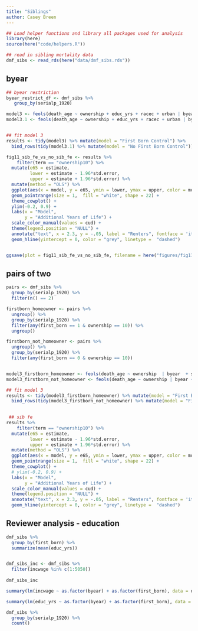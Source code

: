 ```yaml
---
title: "Siblings"
author: Casey Breen
---
```



```r
## Load helper functions and library all packages used for analysis
library(here)
source(here("code/helpers.R"))

## read in sibling mortality data 
dmf_sibs <- read_rds(here("data/dmf_sibs.rds")) 
```

## byear 

```r
## byear restriction 
byear_restrict_df <- dmf_sibs %>%
   group_by(serialp_1920) 

model3 <- feols(death_age ~ ownership + educ_yrs + racec + urban | byear + occ + marst + statefip + serialp_1920 + first_born, data = dmf_sibs)
model3.1 <- feols(death_age ~ ownership + educ_yrs + racec + urban | byear + occ + marst + statefip + serialp_1920, data = dmf_sibs)


## fit model 3 
results <- tidy(model3) %>% mutate(model = "First Born Control") %>% 
  bind_rows(tidy(model3.1) %>% mutate(model = "No First Born Control")) 

fig11_sib_fe_vs_no_sib_fe <- results %>% 
    filter(term == "ownership10") %>% 
  mutate(e65 = estimate,
         lower = estimate - 1.96*std.error,
         upper = estimate + 1.96*std.error) %>% 
  mutate(method = "OLS") %>% 
  ggplot(aes(x = model, y = e65, ymin = lower, ymax = upper, color = model)) + 
  geom_pointrange(size = 1,  fill = "white", shape = 22) + 
  theme_cowplot() + 
  ylim(-0.2, 0.9) + 
  labs(x = "Model",
       y = "Additional Years of Life") + 
  scale_color_manual(values = cud) + 
  theme(legend.position = "NULL") +
  annotate("text", x = 2.3, y = -.05, label = "Renters", fontface = 'italic') + 
  geom_hline(yintercept = 0, color = "grey", linetype =  "dashed")


ggsave(plot = fig11_sib_fe_vs_no_sib_fe, filename = here("figures/fig11_sib_fe_vs_no_sib_fe.png"), width = 6, height = 4)

```

## pairs of two 

```r
pairs <- dmf_sibs %>% 
  group_by(serialp_1920) %>% 
  filter(n() == 2)

firstborn_homeowner <- pairs %>%
  ungroup() %>%
  group_by(serialp_1920) %>%
  filter(any(first_born == 1 & ownership == 10)) %>%
  ungroup()

firstborn_not_homeowner <- pairs %>%
  ungroup() %>%
  group_by(serialp_1920) %>%
  filter(any(first_born == 0 & ownership == 10))


model3_firstborn_homeowner <- feols(death_age ~ ownership  | byear  + serialp_1920, data = firstborn_homeowner)
model3_firstborn_not_homeowner <- feols(death_age ~ ownership | byear + serialp_1920, data = firstborn_not_homeowner)

## fit model 3 
results <- tidy(model3_firstborn_homeowner) %>% mutate(model = "First Born Homeowner") %>% 
  bind_rows(tidy(model3_firstborn_not_homeowner) %>% mutate(model = "First Born Not Homeowner")) 

 
 ## sib fe 
results %>% 
    filter(term == "ownership10") %>% 
  mutate(e65 = estimate,
         lower = estimate - 1.96*std.error,
         upper = estimate + 1.96*std.error) %>% 
  mutate(method = "OLS") %>% 
  ggplot(aes(x = model, y = e65, ymin = lower, ymax = upper, color = model)) + 
  geom_pointrange(size = 1,  fill = "white", shape = 22) + 
  theme_cowplot() + 
  # ylim(-0.2, 0.9) + 
  labs(x = "Model",
       y = "Additional Years of Life") + 
  scale_color_manual(values = cud) + 
  theme(legend.position = "NULL") +
  annotate("text", x = 2.3, y = -.05, label = "Renters", fontface = 'italic') + 
  geom_hline(yintercept = 0, color = "grey", linetype =  "dashed")

```


## Reviewer analysis - education 

```r
dmf_sibs %>% 
  group_by(first_born) %>% 
  summarize(mean(educ_yrs))


dmf_sibs_inc <- dmf_sibs %>% 
  filter(incwage %in% c(1:5050))
         
dmf_sibs_inc        

summary(lm(incwage ~ as.factor(byear) + as.factor(first_born), data = dmf_sibs_inc))

summary(lm(educ_yrs ~ as.factor(byear) + as.factor(first_born), data = dmf_sibs_inc))
```


```r
dmf_sibs %>% 
  group_by(serialp_1920) %>% 
  count()
```

